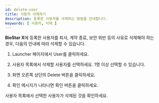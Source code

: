 ```yaml
---
id: delete-user
title: 사용자 삭제하기
description: 등록한 사용자를 삭제하는 방법을 안내합니다.
keywords: [ 사용자, 삭제 ]
---
```


**BioStar X**에 등록한 사용자를 퇴사, 계약 종료, 보안 위반 등의 사유로 삭제해야 하는 경우, 다음의 안내에 따라 삭제할 수 있습니다.

1. <Cmd>Launcher</Cmd> 페이지에서 <Cmd>User</Cmd>를 클릭하세요.

1. 사용자 목록에서 삭제할 사용자를 선택하세요. 1명 이상 선택할 수 있습니다.

1. 화면 오른쪽 상단의 <Cmd>Delete</Cmd> 버튼을 클릭하세요.

1. 확인 메시지가 나타나면 <Cmd>확인</Cmd> 버튼을 클릭하세요.

사용자 목록에서 선택한 사용자가 삭제된 것을 확인하세요.